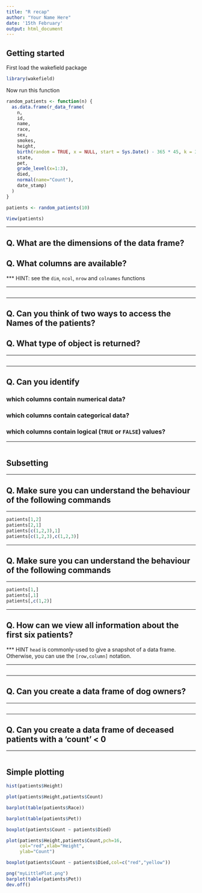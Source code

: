 ```yaml
---
title: "R recap"
author: "Your Name Here"
date: '15th February'
output: html_document
---
```



## Getting started

First load the wakefield package

```r
library(wakefield)
```

Now run this function

```r
random_patients <- function(n) {
  as.data.frame(r_data_frame(
    n,
    id,
    name,
    race,
    sex,
    smokes,
    height,
    birth(random = TRUE, x = NULL, start = Sys.Date() - 365 * 45, k = 365*2,by = "1 days"),
    state,
    pet,
    grade_level(x=1:3),
    died,    
    normal(name="Count"),
    date_stamp)
  )
}

```



```r
patients <- random_patients(10)
```

```r
View(patients)
```


******

## Q. What are the dimensions of the data frame?

## Q. What columns are available?

*** HINT: see the `dim`, `ncol`, `nrow` and `colnames` functions
 
******


```r
```

******
## Q. Can you think of two ways to access the Names of the patients?
## Q. What type of object is returned?

******
```r
```

******
## Q. Can you identify
### which columns contain numerical data?
### which columns contain categorical data?
### which columns contain logical (`TRUE` or `FALSE`) values?
    
******

```r

```


## Subsetting


******
## Q. Make sure you can understand the behaviour of the following commands
******

```r
patients[1,2]
patients[2,1]
patients[c(1,2,3),1]
patients[c(1,2,3),c(1,2,3)]
```


******
## Q. Make sure you can understand the behaviour of the following commands
******


```r
patients[1,]
patients[,1]
patients[,c(1,2)]
```



******
## Q. How can we view all information about the first six patients?

*** HINT `head` is commonly-used to give a snapshot of a data frame.
Otherwise, you can use the `[row,column]` notation.

******

```r
```

******
## Q. Can you create a data frame of dog owners?

******


```r

```


******
## Q. Can you create a data frame of deceased patients with a 'count' < 0

******

```r

```

## Simple plotting



```r
hist(patients$Height)
```


```r
plot(patients$Height,patients$Count)
```


```r
barplot(table(patients$Race))
```

```r
barplot(table(patients$Pet))
```


```r
boxplot(patients$Count ~ patients$Died)
```


```r
plot(patients$Height,patients$Count,pch=16,
     col="red",xlab="Height",
     ylab="Count")
```


```r
boxplot(patients$Count ~ patients$Died,col=c("red","yellow"))
```

```r
png("myLittlePlot.png")
barplot(table(patients$Pet))
dev.off()
```
